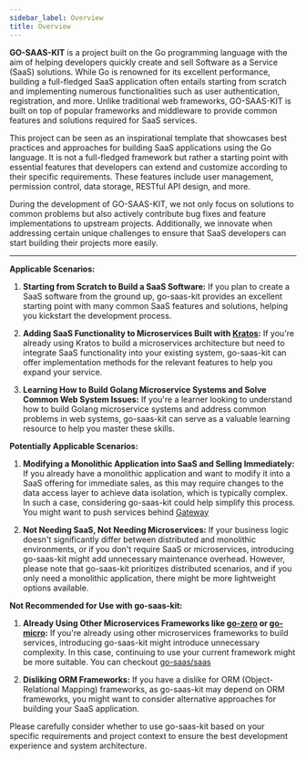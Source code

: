 ```yaml
---
sidebar_label: Overview
title: Overview
---
```


**GO-SAAS-KIT** is a project built on the Go programming language with the aim of helping developers quickly create and sell Software as a Service (SaaS) solutions. While Go is renowned for its excellent performance, building a full-fledged SaaS application often entails starting from scratch and implementing numerous functionalities such as user authentication, registration, and more. Unlike traditional web frameworks, GO-SAAS-KIT is built on top of popular frameworks and middleware to provide common features and solutions required for SaaS services.

This project can be seen as an inspirational template that showcases best practices and approaches for building SaaS applications using the Go language. It is not a full-fledged framework but rather a starting point with essential features that developers can extend and customize according to their specific requirements. These features include user management, permission control, data storage, RESTful API design, and more.

During the development of GO-SAAS-KIT, we not only focus on solutions to common problems but also actively contribute bug fixes and feature implementations to upstream projects. Additionally, we innovate when addressing certain unique challenges to ensure that SaaS developers can start building their projects more easily.

---

**Applicable Scenarios:**

1. **Starting from Scratch to Build a SaaS Software:** If you plan to create a SaaS software from the ground up, go-saas-kit provides an excellent starting point with many common SaaS features and solutions, helping you kickstart the development process.

2. **Adding SaaS Functionality to Microservices Built with [Kratos](https://github.com/go-kratos/kratos):** If you're already using Kratos to build a microservices architecture but need to integrate SaaS functionality into your existing system, go-saas-kit can offer implementation methods for the relevant features to help you expand your service.

3. **Learning How to Build Golang Microservice Systems and Solve Common Web System Issues:** If you're a learner looking to understand how to build Golang microservice systems and address common problems in web systems, go-saas-kit can serve as a valuable learning resource to help you master these skills.

**Potentially Applicable Scenarios:**

1. **Modifying a Monolithic Application into SaaS and Selling Immediately:** If you already have a monolithic application and want to modify it into a SaaS offering for immediate sales, as this may require changes to the data access layer to achieve data isolation, which is typically complex. In such a case, considering go-saas-kit could help simplify this process. You might want to push services behind [Gateway](../learn/fundamentals/gateway)

2. **Not Needing SaaS, Not Needing Microservices:** If your business logic doesn't significantly differ between distributed and monolithic environments, or if you don't require SaaS or microservices, introducing go-saas-kit might add unnecessary maintenance overhead. However, please note that go-saas-kit prioritizes distributed scenarios, and if you only need a monolithic application, there might be more lightweight options available.

**Not Recommended for Use with go-saas-kit:**

1. **Already Using Other Microservices Frameworks like [go-zero](https://github.com/zeromicro/go-zero) or [go-micro](https://github.com/go-micro/go-micro):** If you're already using other microservices frameworks to build services, introducing go-saas-kit might introduce unnecessary complexity. In this case, continuing to use your current framework might be more suitable. You can checkout [go-saas/saas](https://github.com/go-saas/saas)

2. **Disliking ORM Frameworks:** If you have a dislike for ORM (Object-Relational Mapping) frameworks, as go-saas-kit may depend on ORM frameworks, you might want to consider alternative approaches for building your SaaS application.

Please carefully consider whether to use go-saas-kit based on your specific requirements and project context to ensure the best development experience and system architecture.